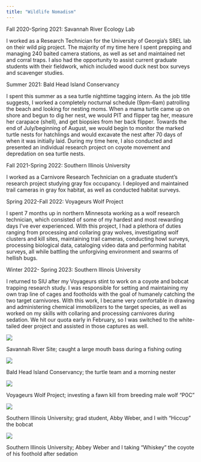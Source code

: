---
title: "Wildlife Nomadism"
---

Fall 2020-Spring 2021: Savannah River Ecology Lab

I worked as a Research Technician for the University of Georgia's SREL lab on their wild pig project. The majority of my time here I spent prepping and managing 240 baited camera stations, as well as set and maintained net and corral traps. I also had the opportunity to assist current graduate students with their fieldwork, which included wood duck nest box surveys and scavenger studies.

Summer 2021: Bald Head Island Conservancy

I spent this summer as a sea turtle nighttime tagging intern. As the job title suggests, I worked a completely nocturnal schedule (9pm-6am) patrolling the beach and looking for nesting moms. When a mama turtle came up on shore and begun to dig her nest, we would PIT and flipper tag her, measure her carapace (shell), and get biopsies from her back flipper. Towards the end of July/beginning of August, we would begin to monitor the marked turtle nests for hatchlings and would excavate the nest after 70 days of when it was initially laid. During my time here, I also conducted and presented an individual research project on coyote movement and depredation on sea turtle nests.

Fall 2021-Spring 2022: Southern Illinois University

I worked as a Carnivore Research Technician on a graduate student's research project studying gray fox occupancy. I deployed and maintained trail cameras in gray fox habitat, as well as conducted habitat surveys.

Spring 2022-Fall 2022: Voyageurs Wolf Project

I spent 7 months up in northern Minnesota working as a wolf research technician, which consisted of some of my hardest and most rewarding days I've ever experienced. With this project, I had a plethora of duties ranging from processing and collaring gray wolves, investigating wolf clusters and kill sites, maintaining trail cameras, conducting howl surveys, processing biological data, cataloging video data and performing habitat surveys, all while battling the unforgiving environment and swarms of hellish bugs.

Winter 2022- Spring 2023: Southern Illinois University

I returned to SIU after my Voyageurs stint to work on a coyote and bobcat trapping research study. I was responsible for setting and maintaining my own trap line of cages and footholds with the goal of humanely catching the two target carnivores. With this work, I became very comfortable in drawing and administering chemical immobilizers to the target species, as well as worked on my skills with collaring and processing carnivores during sedation. We hit our quota early in February, so I was switched to the white-tailed deer project and assisted in those captures as well.

![](images/IMG-0697.jpg)

Savannah River Site; caught a large mouth bass during a fishing outing

![](images/IMG-8032.jpg)

Bald Head Island Conservancy; the turtle team and a morning nester

![](images/IMG-3559-01.jpg)

Voyageurs Wolf Project; investing a fawn kill from breeding male wolf "P0C"

![](images/PXL-20230305-162130179.MP-01.jpg)

Southern Illinois University; grad student, Abby Weber, and I with "Hiccup" the bobcat

![](images/IMG-4362.jpg)

Southern Illinois University; Abbey Weber and I taking "Whiskey" the coyote of his foothold after sedation
